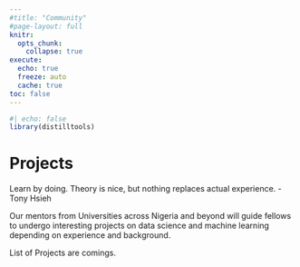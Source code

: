 ```yaml
---
#title: "Community"
#page-layout: full
knitr:
  opts_chunk: 
    collapse: true
execute: 
  echo: true
  freeze: auto
  cache: true  
toc: false
---
```


```r
#| echo: false
library(distilltools)
```

# [Projects]{.third-color}

Learn by doing. Theory is nice, but nothing replaces actual experience. -Tony Hsieh

Our mentors from Universities across Nigeria and beyond will guide fellows to undergo interesting projects on data science and machine learning depending on experience and background.


List of Projects are comings.
